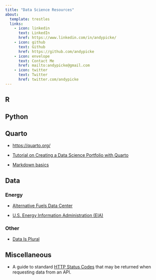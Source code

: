 ```yaml
---
title: "Data Science Resources"
about:
  template: trestles
  links: 
    - icon: linkedin
      text: LinkedIn
      href: https://www.linkedin.com/in/andypicke/
    - icon: github
      text: Github
      href: https://github.com/andypicke
    - icon: envelope
      text: Contact Me
      href: mailto:andypicke@gmail.com
    - icon: twitter
      text: Twitter
      href: twitter.com/andypicke
---
```


## R

## Python

## Quarto

-   <https://quarto.org/>

-   [Tutorial on Creating a Data Science Portfolio with Quarto](https://www.youtube.com/watch?v=xtSFXtDf4cM)

-   [Markdown basics](https://quarto.org/docs/authoring/markdown-basics.html)

## Data

### Energy

-   [Alternative Fuels Data Center](https://afdc.energy.gov/)

-   [U.S. Energy Information Administration (EIA)](https://www.eia.gov/opendata/)

### Other

-   [Data Is Plural](https://www.data-is-plural.com/)

## Miscellaneous

-   A guide to standard [HTTP Status Codes](https://restfulapi.net/http-status-codes/) that may be returned when requesting data from an API.
